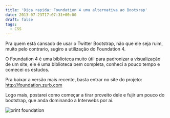 ```yaml
---
title: 'Dica rapida: Foundation 4 uma alternativa ao Bootsrap'
date: 2013-07-23T17:07:31+00:00
draft: false
tags:
  - CSS
---
```


Pra quem está cansado de usar o Twitter Bootstrap, não que ele seja ruim, muito pelo contrario, sugiro a utilização do Foundation 4.

O Foundation 4 é uma biblioteca muito útil para padronizar a visualização de um site, ele é uma biblioteca bem completa, conheci a pouco tempo e comecei os estudos.

Pra baixar a versão mais recente, basta entrar no site do projeto: <a href="http://foundation.zurb.com" target="_blank">http://foundation.zurb.com</a>

Logo mais, postarei como começar a tirar proveito dele e fujir um pouco do bootstrap, que anda dominando a Interwebs por ai.

![print foundation](/path/to/image.png "print foundation")

